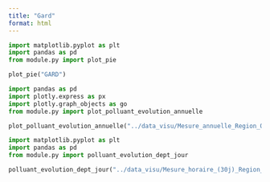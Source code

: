```yaml
---
title: "Gard"
format: html
---
```


```python
import matplotlib.pyplot as plt
import pandas as pd
from module.py import plot_pie

plot_pie("GARD")
```


```python
import pandas as pd
import plotly.express as px
import plotly.graph_objects as go
from module.py import plot_polluant_evolution_annuelle

plot_polluant_evolution_annuelle("../data_visu/Mesure_annuelle_Region_Occitanie_Polluants_Principaux.csv","GARD",['NO2', 'PM2.5', 'PM10','O3'])
```


```python
import matplotlib.pyplot as plt
import pandas as pd
from module.py import polluant_evolution_dept_jour

polluant_evolution_dept_jour("../data_visu/Mesure_horaire_(30j)_Region_Occitanie_Polluants_Reglementaires.csv",['NO2', 'PM2.5', 'PM10','O3'],"GARD")
```